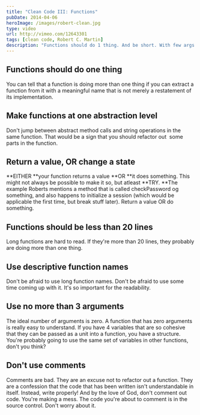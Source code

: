 ```yaml
---
title: "Clean Code III: Functions"
pubDate: 2014-04-06
heroImage: /images/robert-clean.jpg
type: video
url: http://vimeo.com/12643301
tags: [clean code, Robert C. Martin]
description: "Functions should do 1 thing. And be short. With few args. Without comments."
---
```


## Functions should do one thing

You can tell that a function is doing more than one thing if you can extract a function from it with a meaningful name that is not merely a restatement of its implementation.

## Make functions at one abstraction level

Don't jump between abstract method calls and string operations in the same function. That would be a sign that you should refactor out  some parts in the function.

## Return a value, OR change a state

**EITHER **your function returns a value **OR **it does something. This might not always be possible to make it so, but atleast **TRY. **The example Roberts mentions a method that is called checkPassword og something, and also happens to initialize a session (which would be applicable the first time, but break stuff later). Return a value OR do something.

## Functions should be less than 20 lines

Long functions are hard to read. If they're more than 20 lines, they probably are doing more than one thing.

## Use descriptive function names

Don't be afraid to use long function names. Don't be afraid to use some time coming up with it. It's so important for the readability.

## Use no more than 3 arguments

The ideal number of arguments is zero. A function that has zero arguments is really easy to understand. If you have 4 variables that are so cohesive that they can be passed as a unit into a function, you have a structure. You're probably going to use the same set of variables in other functions, don't you think?

## Don't use comments

Comments are bad. They are an excuse not to refactor out a function. They are a confession that the code that has been written isn't understandable in itself. Instead, write properly! And by the love of God, don't comment out code. You're making a mess. The code you're about to comment is in the source control. Don't worry about it.
